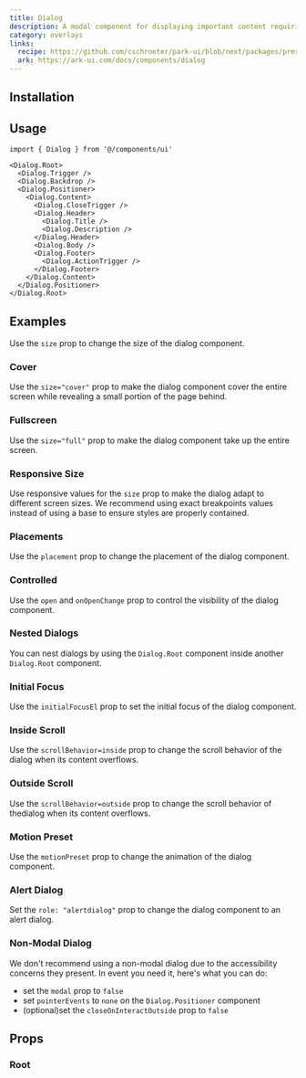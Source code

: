 ```yaml
---
title: Dialog
description: A modal component for displaying important content requiring user response.
category: overlays
links:
  recipe: https://github.com/cschroeter/park-ui/blob/next/packages/preset/src/recipes/dialog.ts
  ark: https://ark-ui.com/docs/components/dialog
---
```


<ComponentExample name="basic" />

## Installation

<InstallationGuide />

## Usage

```tsx
import { Dialog } from '@/components/ui'
```

```tsx
<Dialog.Root>
  <Dialog.Trigger />
  <Dialog.Backdrop />
  <Dialog.Positioner>
    <Dialog.Content>
      <Dialog.CloseTrigger />
      <Dialog.Header>
        <Dialog.Title />
        <Dialog.Description />
      </Dialog.Header>
      <Dialog.Body />
      <Dialog.Footer>
        <Dialog.ActionTrigger />
      </Dialog.Footer>
    </Dialog.Content>
  </Dialog.Positioner>
</Dialog.Root>
```

## Examples

Use the `size` prop to change the size of the dialog component.

<ComponentExample name="sizes" />

### Cover

Use the `size="cover"` prop to make the dialog component cover the entire screen while revealing a small portion of the page behind.

<ComponentExample name="cover" />

### Fullscreen

Use the `size="full"` prop to make the dialog component take up the entire screen.

<ComponentExample name="fullscreen" />

### Responsive Size

Use responsive values for the `size` prop to make the dialog adapt to different screen sizes.
We recommend using exact breakpoints values instead of using a base to ensure styles are properly contained.

<ComponentExample name="responsive" />

### Placements

Use the `placement` prop to change the placement of the dialog component.

<ComponentExample name="placements" />

### Controlled

Use the `open` and `onOpenChange` prop to control the visibility of the dialog component.

<ComponentExample name="controlled" codeOnly />

### Nested Dialogs

You can nest dialogs by using the `Dialog.Root` component inside another `Dialog.Root` component.

<ComponentExample name="nested" />

### Initial Focus

Use the `initialFocusEl` prop to set the initial focus of the dialog component.

<ComponentExample name="initial-focus" />

### Inside Scroll

Use the `scrollBehavior=inside` prop to change the scroll behavior of the dialog when its content overflows.

<ComponentExample name="inside-scroll" />

### Outside Scroll

Use the `scrollBehavior=outside` prop to change the scroll behavior of thedialog when its content overflows.

<ComponentExample name="outside-scroll" />

### Motion Preset

Use the `motionPreset` prop to change the animation of the dialog component.

<ComponentExample name="motion-presets" />

### Alert Dialog

Set the `role: "alertdialog"` prop to change the dialog component to an alert
dialog.

<ComponentExample name="alert" />

### Non-Modal Dialog

We don't recommend using a non-modal dialog due to the accessibility concerns
they present. In event you need it, here's what you can do:

- set the `modal` prop to `false`
- set `pointerEvents` to `none` on the `Dialog.Positioner` component
- (optional)set the `closeOnInteractOutside` prop to `false`

<ComponentExample name="non-modal" />

## Props

### Root

<PropsTable part="Root" />

